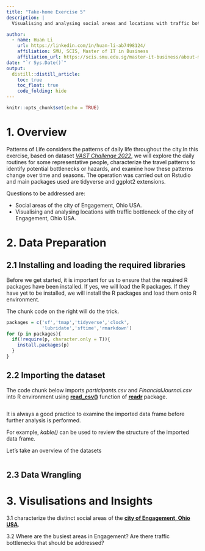 ```yaml
---
title: "Take-home Exercise 5"
description: |
  Visualising and analysing social areas and locations with traffic bottleneck of the city of Engagement, Ohio USA.

author:
  - name: Huan Li
    url: https://linkedin.com/in/huan-li-ab7498124/
    affiliation: SMU, SCIS, Master of IT in Business
    affiliation_url: https://scis.smu.edu.sg/master-it-business/about-mitb-main
date: "`r Sys.Date()`"
output:
  distill::distill_article:
    toc: true
    toc_float: true
    code_folding: hide
---
```


```r
knitr::opts_chunk$set(echo = TRUE)
```





# 1. Overview

Patterns of Life considers the patterns of daily life throughout the city.In this exercise, based on dataset [*VAST Challenge 2022*](https://vast-challenge.github.io/2022/), we will explore  the daily routines for some representative people, characterize the travel patterns to identify potential bottlenecks or hazards, and examine how these patterns change over time and seasons. The operation was carried out on Rstudio and main packages used are tidyverse and ggplot2 extensions. 

Questions to be addressed are:

- Social areas of the city of Engagement, Ohio USA.
- Visualising and analysing locations with traffic bottleneck of the city of Engagement, Ohio USA.

# 2. Data Preparation

## 2.1 Installing and loading the required libraries

Before we get started, it is important for us to ensure that the required R packages have been installed. If yes, we will load the R packages. If they have yet to be installed, we will install the R packages and load them onto R environment.

The chunk code on the right will do the trick.
```r
packages = c('sf','tmap','tidyverse','clock',
             'lubridate','sftime','rmarkdown')
for (p in packages){
  if(!require(p, character.only = T)){
    install.packages(p)
  }
}
```



## 2.2 Importing the dataset

The code chunk below imports *participants.csv* and *FinancialJournal.csv* into R environment using [**read_csv()**](https://readr.tidyverse.org/reference/read_delim.html) function of [**readr**](https://readr.tidyverse.org/) package.

```r


```


It is always a good practice to examine the imported data frame before further analysis is performed.

For example, *kable()* can be used to review the structure of the imported data frame.

Let's take an overview of the datasets


```r

```


## 2.3 Data Wrangling



# 3. Visulisations and Insights


3.1 characterize the distinct social areas of the [**city of Engagement, Ohio USA**](https://vast-challenge.github.io/2022/).

3.2 Where are the busiest areas in Engagement? Are there traffic bottlenecks that should be addressed? 




